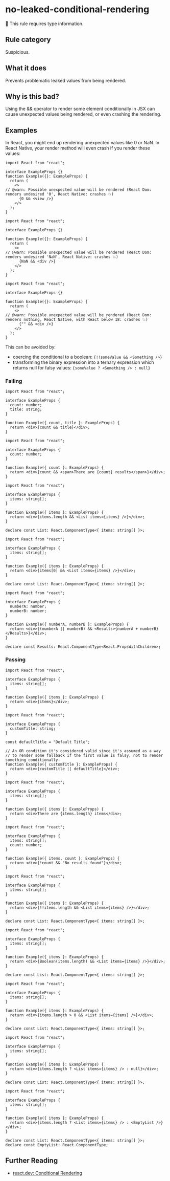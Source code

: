 # no-leaked-conditional-rendering

💭 This rule requires type information.

## Rule category

Suspicious.

## What it does

Prevents problematic leaked values from being rendered.

## Why is this bad?

Using the && operator to render some element conditionally in JSX can cause unexpected values being rendered, or even crashing the rendering.

## Examples

In React, you might end up rendering unexpected values like 0 or NaN. In React Native, your render method will even crash if you render these values:

```tsx twoslash
import React from "react";

interface ExampleProps {}
function Example({}: ExampleProps) {
  return (
    <>
// @warn: Possible unexpected value will be rendered (React Dom: renders undesired '0', React Native: crashes 💥)
      {0 && <view />}
    </>
  );
}
```

```tsx twoslash
import React from "react";

interface ExampleProps {}

function Example({}: ExampleProps) {
  return (
    <>
// @warn: Possible unexpected value will be rendered (React Dom: renders undesired 'NaN', React Native: crashes 💥)
      {NaN && <div />}
    </>
  );
}
```

```tsx twoslash
import React from "react";

interface ExampleProps {}

function Example({}: ExampleProps) {
  return (
    <>
// @warn: Possible unexpected value will be rendered (React Dom: renders nothing, React Native, with React below 18: crashes 💥)
      {"" && <div />}
    </>
  );
}
```

This can be avoided by:

- coercing the conditional to a boolean: `{!!someValue && <Something />}`
- transforming the binary expression into a ternary expression which returns null for falsy values: `{someValue ? <Something /> : null}`

### Failing

```tsx twoslash
import React from "react";

interface ExampleProps {
  count: number;
  title: string;
}

function Example({ count, title }: ExampleProps) {
  return <div>{count && title}</div>;
}
```

```tsx twoslash
import React from "react";

interface ExampleProps {
  count: number;
}

function Example({ count }: ExampleProps) {
  return <div>{count && <span>There are {count} results</span>}</div>;
}
```

```tsx twoslash
import React from "react";

interface ExampleProps {
  items: string[];
}

function Example({ items }: ExampleProps) {
  return <div>{items.length && <List items={items} />}</div>;
}

declare const List: React.ComponentType<{ items: string[] }>;
```

```tsx twoslash
import React from "react";

interface ExampleProps {
  items: string[];
}

function Example({ items }: ExampleProps) {
  return <div>{items[0] && <List items={items} />}</div>;
}

declare const List: React.ComponentType<{ items: string[] }>;
```

```tsx twoslash
import React from "react";

interface ExampleProps {
  numberA: number;
  numberB: number;
}

function Example({ numberA, numberB }: ExampleProps) {
  return <div>{(numberA || numberB) && <Results>{numberA + numberB}</Results>}</div>;
}

declare const Results: React.ComponentType<React.PropsWithChildren>;
```

### Passing

```tsx twoslash
import React from "react";

interface ExampleProps {
  items: string[];
}

function Example({ items }: ExampleProps) {
  return <div>{items}</div>;
}
```

```tsx twoslash
import React from "react";

interface ExampleProps {
  customTitle: string;
}

const defaultTitle = "Default Title";

// An OR condition it's considered valid since it's assumed as a way
// to render some fallback if the first value is falsy, not to render something conditionally.
function Example({ customTitle }: ExampleProps) {
  return <div>{customTitle || defaultTitle}</div>;
}
```

```tsx twoslash
import React from "react";

interface ExampleProps {
  items: string[];
}

function Example({ items }: ExampleProps) {
  return <div>There are {items.length} items</div>;
}
```

```tsx twoslash
import React from "react";

interface ExampleProps {
  items: string[];
  count: number;
}

function Example({ items, count }: ExampleProps) {
  return <div>{!count && "No results found"}</div>;
}
```

```tsx twoslash
import React from "react";

interface ExampleProps {
  items: string[];
}

function Example({ items }: ExampleProps) {
  return <div>{!!items.length && <List items={items} />}</div>;
}

declare const List: React.ComponentType<{ items: string[] }>;
```

```tsx twoslash
import React from "react";

interface ExampleProps {
  items: string[];
}

function Example({ items }: ExampleProps) {
  return <div>{Boolean(items.length) && <List items={items} />}</div>;
}

declare const List: React.ComponentType<{ items: string[] }>;
```

```tsx twoslash
import React from "react";

interface ExampleProps {
  items: string[];
}

function Example({ items }: ExampleProps) {
  return <div>{items.length > 0 && <List items={items} />}</div>;
}

declare const List: React.ComponentType<{ items: string[] }>;
```

```tsx twoslash
import React from "react";

interface ExampleProps {
  items: string[];
}

function Example({ items }: ExampleProps) {
  return <div>{items.length ? <List items={items} /> : null}</div>;
}

declare const List: React.ComponentType<{ items: string[] }>;
```

```tsx twoslash
import React from "react";

interface ExampleProps {
  items: string[];
}

function Example({ items }: ExampleProps) {
  return <div>{items.length ? <List items={items} /> : <EmptyList />}</div>;
}

declare const List: React.ComponentType<{ items: string[] }>;
declare const EmptyList: React.ComponentType;
```

## Further Reading

- [react.dev: Conditional Rendering](https://react.dev/learn/conditional-rendering)
